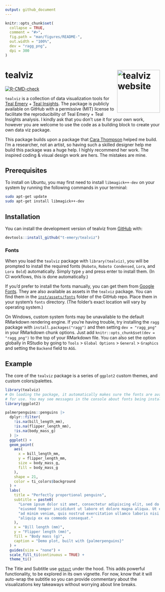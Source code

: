 ```yaml
---
output: github_document
---
```


<!-- README.md is generated from README.Rmd. Please edit that file -->

``` r
knitr::opts_chunk$set(
  collapse = TRUE,
  comment = "#>",
  fig.path = "man/figures/README-",
  out.width = "100%",
  dev = "ragg_png",
  dpi = 300
)
```

# tealviz <a href="https://t-emery.github.io/tealviz/"><img src="man/figures/logo.png" align="right" height="139" alt="tealviz website" /></a>
<!-- badges: start -->
[![R-CMD-check](https://github.com/Promptly-Technologies-LLC/tealviz/actions/workflows/R-CMD-check.yaml/badge.svg)](https://github.com/Promptly-Technologies-LLC/tealviz/actions/workflows/R-CMD-check.yaml)
<!-- badges: end -->

`tealviz` is a collection of data visualization tools for [Teal Emery](https://www.tealemery.com/) + [Teal Insights](https://www.linkedin.com/company/teal-insights/?viewAsMember=true). The package is publicly available on GitHub with a permissive (MIT) license to facilitate the reproducibility of Teal Emery + Teal Insights analysis. I kindly ask that you don't use it for your own work, however you are welcome to use the code as a building block to create your own data viz package.

This package builds upon a package that [Cara Thompson](https://www.cararthompson.com/) helped me build. I'm a researcher, not an artist, so having such a skilled designer help me build this package was a huge help. I highly recommend her work. The inspired coding & visual design work are hers. The mistakes are mine.

## Prerequisites

To install on Ubuntu, you may first need to install `libmagick++-dev` on your system by running the following commands in your terminal:

``` bash
sudo apt-get update
sudo apt-get install libmagick++-dev
```

## Installation

You can install the development version of tealviz from [GitHub](https://github.com/) with:

``` r
devtools::install_github("t-emery/tealviz")
```

### Fonts

When you load the `tealviz` package with `library(tealviz)`, you will be prompted to install the required fonts (`Roboto`, `Roboto Condensed`, `Lora`, and `Lora Bold`) automatically. Simply type `y` and press enter to install them. (In CI workflows, this is done automatically.)

If you'd prefer to install the fonts manually, you can get them from [Google Fonts](https://fonts.google.com/). They are also available as assets in the `tealviz` package. You can find them in the [`inst/assets/fonts`](https://github.com/t-emery/tealviz/tree/main/inst/assets/fonts) folder of the GitHub repo. Place them in your system's `fonts` directory. (The folder's exact location will vary by operating system.)

On Windows, custom system fonts may be unavailable to the default RMarkdown rendering engine. If you're having trouble, try installing the `ragg` package with `install.packages("ragg")` and then setting `dev = "ragg_png"` in your RMarkdown chunk options. Just add `knitr::opts_chunk$set(dev = "ragg_png")` to the top of your RMarkdown file. You can also set the option globally in RStudio by going to `Tools` > `Global Options` > `General` > `Graphics` and setting the `Backend` field to `AGG`.

## Example

The core of the `tealviz` package is a series of `ggplot2` custom themes, and custom colors/palettes. 

``` r
library(tealviz)
# On loading the package, it automatically makes sure the fonts are available
# for use. You may see messages in the console about fonts being installed.
library(ggplot2)

palmerpenguins::penguins |>
  dplyr::filter(
    !is.na(bill_length_mm),
    !is.na(flipper_length_mm),
    !is.na(body_mass_g)
  ) |>
  ggplot() +
  geom_point(
    aes(
      x = bill_length_mm,
      y = flipper_length_mm,
      size = body_mass_g,
      fill = body_mass_g
    ),
    shape = 21,
    color = ti_colors$background
  ) +
  labs(
    title = "Perfectly proportional penguins",
    subtitle = paste0(
      "Lorem ipsum dolor sit amet, consectetur adipiscing elit, sed do ",
      "eiusmod tempor incididunt ut labore et dolore magna aliqua. Ut enim ",
      "ad minim veniam, quis nostrud exercitation ullamco laboris nisi ut ",
      "aliquip ex ea commodo consequat."
    ),
    x = "Bill length (mm)",
    y = "Flipper length (mm)",
    fill = "Body mass (g)",
    caption = "Demo plot, built with {palmerpenguins}"
  ) +
  guides(size = "none") +
  scale_fill_ti(continuous = TRUE) +
  theme_ti()
```

The Title and Subtitle use [`ggtext`](https://wilkelab.org/ggtext/articles/introduction.html) under the hood. This adds powerful functionality, to be explored in its own vignette. For now, know that it will auto-wrap the subtitle so you can provide commentary about the visualizations key takeaways without worrying about line breaks.

